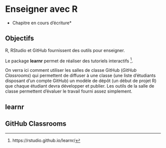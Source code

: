 # Enseigner avec R {#chap:enseigner}

* Chapitre en cours d'écriture*


## Objectifs {#sec:objectifs-enseigner}

R, RStudio et GitHub fournissent des outils pour enseigner.

Le package **learnr** permet de réaliser des tutoriels interactifs [^701].

[^701]: https://rstudio.github.io/learnr/

On verra ici comment utiliser les salles de classe GitHub (*GitHub Classrooms*) qui permettent de diffuser à une classe (une liste d'étudiants disposant d'un compte GitHub) un modèle de dépôt (un début de projet R) que chaque étudiant devra développer et publier.
Les outils de la salle de classe permettent d'évaluer le travail fourni assez simplement.


## learnr

## GitHub Classrooms
